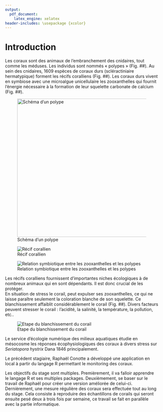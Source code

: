 ```yaml
---
output:
  pdf_document:
    latex_engine: xelatex
header-includes: \usepackage {xcolor}
---
```


# Introduction

Les coraux sont des animaux de l’embranchement des cnidaires, tout comme les méduses. Les individus sont nommés « polypes » (Fig. ##).
Au sein des cnidaires, 1609 espèces de coraux durs (scléractiniaire hermatypique) forment les récifs coralliens (Fig. ##). Les coraux durs vivent en symbiose avec une microalgue unicellulaire les zooxanthelles qui fournit l'énergie nécessaire à la formation de leur squelette carbonate de calcium (Fig. ##).

![Schéma d'un polype](../image/polype_schema.jpg){width=12cm} 


![Récif corallien](../image/recif2.jpg)

![Relation symbiotique entre les zooxanthelles et les polypes](../image/symbiose.png)

Les récifs coralliens fournissent d’importantes niches écologiques à de nombreux animaux qui en sont dépendants.  Il est donc crucial de les protéger.        
En situation de stress le corail, peut expulser ses zooxanthelles, ce qui ne laisse paraître seulement la coloration blanche de son squelette. Ce blanchissement affaiblit considérablement le corail (Fig. ##). Divers facteurs peuvent stresser le corail : l’acidité, la salinité, la température, la pollution, etc..

![Etape du blanchissement du corail](../image/blanchissement.png)

Le service d’écologie numérique des milieux aquatiques étudie en mésocosme les réponses écophysiologiques des coraux à divers stress sur *Seriatopora hystrix* Dana 1846 principalement.

Le précédent stagiaire, Raphaël Conotte a développé une application en local à partir du langage R permettant le monitoring des coraux.

Les objectifs du stage sont multiples. Premièrement, il va falloir apprendre le langage R et ses multiples packages. Deuxièmement, se baser sur le travail de Raphaël pour créer une version améliorée de celui-ci. Dernièrement, une mesure régulière des coraux sera effectuée tout au long du stage. Cela consiste à reproduire des échantillons de corails qui seront ensuite pesé deux à trois fois par semaine, ce travail se fait en parallèle avec la partie informatique.
